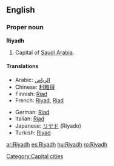 ==English==

===Proper noun===
'''Riyadh'''

# Capital of [[Saudi Arabia]].

====Translations====
{{top}}
*Arabic: [[الرياض]]
*Chinese: [[利雅得]]
*Finnish: [[Riad]]
*French: [[Riyad]], [[Riad]]
{{mid}}
*German: [[Riad]] {{n}}
*Italian: [[Riad]] {{f}}
*Japanese: [[リヤド]] (Riyado)
*Turkish: [[Riyad]]
{{bottom}}

[[Category:Capital cities]]

[[ar:Riyadh]]
[[es:Riyadh]]
[[hu:Riyadh]]
[[ro:Riyadh]]